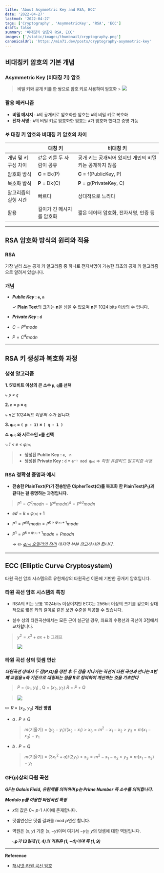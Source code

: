 ```yaml
---
title: 'About Asymmetric Key and RSA, ECC'
date: '2022-04-27'
lastmod: '2022-04-27'
tags: ['Cryptography', 'AsymmetricKey', 'RSA', 'ECC']
draft: false
summary: '비대칭키 암호와 RSA, ECC'
images: ['/static/images/thumbnail/cryptography.png']
canonicalUrl: 'https://min71.dev/posts/cryptography-asymmetric-key'
---
```


<TOCInline toc={props.toc} exclude="Introduction" />

## 비대칭키 암호의 기본 개념

### Asymmetric Key (비대칭 키) 암호

> **비밀 키와 공개 키를 한 쌍으로 암호 키로 사용하여 암호화** > ![](/static/images/cryptography/asymmetric-key.jpeg)

### 활용 메커니즘

- **비밀 메시지** : `A`의 공개키로 암호화한 암호는 `A`의 비밀 키로 복호화
- **전자 서명** : `A`의 비밀 키로 암호화한 암호는 `A`가 암호화 했다고 증명 가능

### 𖤐 대칭 키 암호와 비대칭 키 암호의 차이

|                      | 대칭 키                   | 비대칭 키                                                |
| -------------------- | ------------------------- | -------------------------------------------------------- |
| 개념 및 키 구성 차이 | 같은 키를 두 사람이 공유  | 공개 키는 공개되어 있지만 개인의 비밀 키는 공개하지 않음 |
| 암호화 방식          | **C** = Ek(P)             | **C** = f(PublicKey, P)                                  |
| 복호화 방식          | **P** = Dk(C)             | **P** = g(PrivateKey, C)                                 |
| 알고리즘의 실행 시간 | 빠르다                    | 상대적으로 느리다                                        |
| 활용                 | 길이가 긴 메시지를 암호화 | 짧은 데이터 암호화, 전자서명, 인증 등                    |

---

## RSA 암호화 방식의 원리와 적용

### RSA

가장 널리 쓰는 공개 키 알고리즘 중 하나로 전자서명이 가능한 최초의 공개 키 알고리즘으로 알려져 있습니다.

### 개념

- **_Public Key_ : `e`, `n`**

  ✓ **Plain Text**의 크기는 **n**을 넘을 수 없으며 **n**은 1024 bits 이상의 수 입니다.

- **_Private Key_ : `d`**
- $C = P^e mod n$
- $P = C^d mod n$

---

## RSA 키 생성과 복호화 과정

### 생성 알고리즘

**1. 512비트 이상의 큰 소수 `p`, `q`를 선택**

⤷ _`p` ≠ `q`_

**2. `n` = `p` × `q`**

⤷ _n은 1024비트 이상의 수가 됩니다._

**3. `φ⒩` = `( p - 1)` × `( q - 1 )`**

**4. `φ⒩` 와 서로소인 `e`를 선택**

_⤷ 1 < e < φ⒩_

> - **생성된 Public Key : `e`, ` n`**
> - **생성된 Private Key : `d` = `e⁻¹ mod φ⒩`** ⇒ _확장 유클리드 알고리즘 사용_

### RSA 정확성 증명과 예시

- **전송한 PlainText($P$)가 전송받은 CipherText($C$)를 복호화 한 PlainText($P_1$)과 같다는 걸 증명하는 과정입니다.**

> $P^1 = C^d  mod n = (P^e mod n)^d = P^{ed} mod n$

- $ed = k × φ⒩ + 1$
- $P^1 = P^{ed} mod n= P^{k × φ⒩ + 1} mod n$
- $P^1 = P^{k × φ⒩ + 1} mod n = P mod n$

  ⇒ ✏️ _[φ⒩ 오일러의 정리](https://min71.dev/posts/cryptography-mathematics-in-cryptography#%CF%86) 마지막 부분 참고하시면 됩니다._

---

## ECC (Elliptic Curve Cryptosystem)

타원 곡선 암호 시스템으로 유한체상의 타원곡선 이론에 기반한 공개키 암호입니다.

### 타원 곡선 암호 시스템의 특징

- RSA의 키는 보통 1024bits 이상이지만 ECC는 256bit 이상의 크기를 갖으며 상대적으로 짧은 키의 길이로 같은 보안 수준을 제공할 수 있습니다.

- 실수 상의 타원곡선에서는 모든 근이 실근일 경우, 좌표의 수평선과 곡선이 3점에서 교차합니다.

> $y^2 = x^3 + ax + b$ 그래프
>
> ![](/static/images/cryptography/ecc.png)

### 타원 곡선 상의 덧셈 연산

**_타원곡선 상에서 두 점($P$,$Q$)을 정한 후 두 점을 지나가는 직선이 타원 곡선과 만나는 3번째 교점을 $x$축 기준으로 대칭되는 점을 $R$로 정의하여 계산하는 것을 기초한다_**

> $P$ = ($x_1$, $y_1$) , Q = ($x_2$, $y_2$)
> $R$ = $P + Q$

> ![](/static/images/cryptography/ecc-add.jpeg)

✏️ $R$ = ($x_3$, $y_3$) **계산 방법**

- $a$ . $P ≠ Q$
  > $m$(기울기) = $(y_2 - y_1) / (x_2 - x_1)$ > $x_3 = m^2 - x_1 - x_2$ > $y_3 = m(x_1 - x_3) - y_1$
- $b$ . $P = Q$
  > $m$(기울기) = $(3x_1^2 + a) / (2y_1)$ > $x_3 = m^2 - x_1 - x_2$ > $y_3 = m(x_1 - x_3) - y_1$

### GF($p$)상의 타원 곡선

**_GF는 Galois Field, 유한체를 의미하며 $p$는 Prime Number 즉 소수를 의미합니다._**

**_Modulo $p$를 이용한 타원곡선 특징_**

- $x$의 값은 0~ $p$-1 사이에 존재합니다.

- 덧셈연산은 덧셈 결과를 mod $p$연산 합니다.

- 역원은 $(x,y)$ 기준 $(x, -y)$이며 여기서 $-y$는 $y$의 덧셈에 대한 역원입니다.

  ⤷**_$p$가 13일때 $(1,4)$의 역원은 $(1,-4)$이며 즉 $(1,9)$_**

---

**Reference**

- [해시넷-타원 곡선 암호](http://wiki.hash.kr/index.php/%ED%83%80%EC%9B%90%EA%B3%A1%EC%84%A0%EC%95%94%ED%98%B8)
